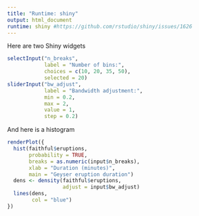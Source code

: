 ```yaml
---
title: "Runtime: shiny"
output: html_document
runtime: shiny #https://github.com/rstudio/shiny/issues/1626
---
```

  Here are two Shiny widgets
```r
selectInput("n_breaks",
            label = "Number of bins:",
            choices = c(10, 20, 35, 50),
            selected = 20)
sliderInput("bw_adjust",
            label = "Bandwidth adjustment:",
            min = 0.2,
            max = 2,
            value = 1,
            step = 0.2)

```
And here is a histogram
```r
renderPlot({
  hist(faithful$eruptions,
       probability = TRUE,
       breaks = as.numeric(input$n_breaks),
       xlab = "Duration (minutes)",
       main = "Geyser eruption duration")
  dens <- density(faithful$eruptions,
                  adjust = input$bw_adjust)
  lines(dens,
        col = "blue")
})
```
